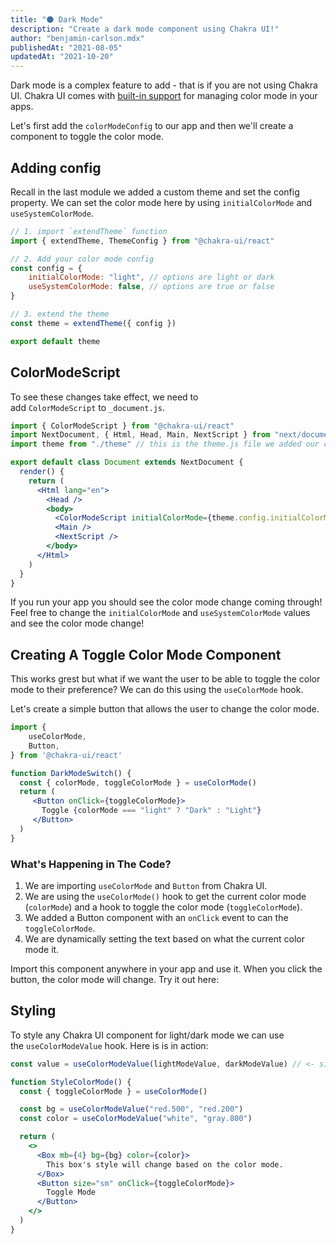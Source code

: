 ```yaml
---
title: "🌑 Dark Mode"
description: "Create a dark mode component using Chakra UI!"
author: "benjamin-carlson.mdx"
publishedAt: "2021-08-05"
updatedAt: "2021-10-20"
---
```


Dark mode is a complex feature to add - that is if you are not using Chakra UI. Chakra UI comes with [built-in support](https://chakra-ui.com/docs/features/color-mode) for managing color mode in your apps.

Let's first add the `colorModeConfig` to our app and then we'll create a component to toggle the color mode.

## Adding config

Recall in the last module we added a custom theme and set the config property. We can set the color mode here by using `initialColorMode` and `useSystemColorMode`.

```jsx
// 1. import `extendTheme` function
import { extendTheme, ThemeConfig } from "@chakra-ui/react"

// 2. Add your color mode config
const config = {
    initialColorMode: "light", // options are light or dark
    useSystemColorMode: false, // options are true or false
}

// 3. extend the theme
const theme = extendTheme({ config })

export default theme
```

## ColorModeScript

To see these changes take effect, we need to add `ColorModeScript` to `_document.js`.

```jsx
import { ColorModeScript } from "@chakra-ui/react"
import NextDocument, { Html, Head, Main, NextScript } from "next/document"
import theme from "./theme" // this is the theme.js file we added our custom theme to

export default class Document extends NextDocument {
  render() {
    return (
      <Html lang="en">
        <Head />
        <body>
          <ColorModeScript initialColorMode={theme.config.initialColorMode} /> // <-- add this line!
          <Main />
          <NextScript />
        </body>
      </Html>
    )
  }
}
```

If you run your app you should see the color mode change coming through! Feel free to change the `initialColorMode` and `useSystemColorMode` values and see the color mode change!

## Creating A Toggle Color Mode Component

This works grest but what if we want the user to be able to toggle the color mode to their preference? We can do this using the `useColorMode` hook.

Let's create a simple button that allows the user to change the color mode.

```jsx
import {
    useColorMode,
    Button,
} from '@chakra-ui/react'

function DarkModeSwitch() {
  const { colorMode, toggleColorMode } = useColorMode()
  return (
     <Button onClick={toggleColorMode}>
       Toggle {colorMode === "light" ? "Dark" : "Light"}
     </Button>
  )
}
```

### What's Happening in The Code?

1. We are importing `useColorMode` and `Button` from Chakra UI.
2. We are using the `useColorMode()` hook to get the current color mode (`colorMode`) and a hook to toggle the color mode (`toggleColorMode`).
3. We added a Button component with an `onClick` event to can the `toggleColorMode`. 
4. We are dynamically setting the text based on what the current color mode it.

Import this component anywhere in your app and use it. When you click the button, the color mode will change. Try it out here:

## Styling

To style any Chakra UI component for light/dark mode we can use the `useColorModeValue` hook. Here is is in action:

```jsx
const value = useColorModeValue(lightModeValue, darkModeValue) // <- signature
```

```jsx
function StyleColorMode() {
  const { toggleColorMode } = useColorMode()

  const bg = useColorModeValue("red.500", "red.200")
  const color = useColorModeValue("white", "gray.800")

  return (
    <>
      <Box mb={4} bg={bg} color={color}>
        This box's style will change based on the color mode.
      </Box>
      <Button size="sm" onClick={toggleColorMode}>
        Toggle Mode
      </Button>
    </>
  )
}
```
